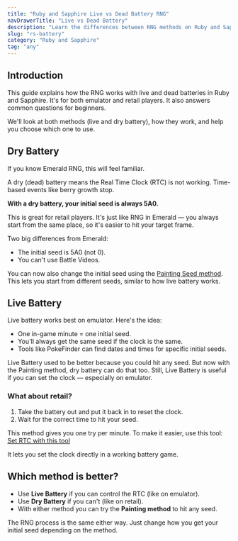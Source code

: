 ```yaml
---
title: "Ruby and Sapphire Live vs Dead Battery RNG"
navDrawerTitle: "Live vs Dead Battery"
description: "Learn the differences between RNG methods on Ruby and Sapphire with live and dead batteries, and how each impacts your Pokemon results."
slug: "rs-battery"
category: "Ruby and Sapphire"
tag: "any"
---
```


## Introduction

This guide explains how the RNG works with live and dead batteries in Ruby and Sapphire. It's for both emulator and retail players. It also answers common questions for beginners.

We'll look at both methods (live and dry battery), how they work, and help you choose which one to use.

## Dry Battery

If you know Emerald RNG, this will feel familiar.

A dry (dead) battery means the Real Time Clock (RTC) is not working. Time-based events like berry growth stop.

**With a dry battery, your initial seed is always 5A0.**

This is great for retail players. It's just like RNG in Emerald — you always start from the same place, so it's easier to hit your target frame.

Two big differences from Emerald:

- The initial seed is 5A0 (not 0).
- You can't use Battle Videos.

You can now also change the initial seed using the [Painting Seed method](/emerald-painting-rng). This lets you start from different seeds, similar to how live battery works.

## Live Battery

Live battery works best on emulator. Here's the idea:

- One in-game minute = one initial seed.
- You'll always get the same seed if the clock is the same.
- Tools like PokeFinder can find dates and times for specific initial seeds.

Live Battery used to be better because you could hit any seed. But now with the Painting method, dry battery can do that too. Still, Live Battery is useful if you can set the clock — especially on emulator.

### What about retail?

1. Take the battery out and put it back in to reset the clock.
2. Wait for the correct time to hit your seed.

This method gives you one try per minute. To make it easier, use this tool:  
[Set RTC with this tool](https://github.com/megaboyexe/GBA_RTCRead)

It lets you set the clock directly in a working battery game.

## Which method is better?

- Use **Live Battery** if you can control the RTC (like on emulator).
- Use **Dry Battery** if you can't (like on retail).
- With either method you can try the **Painting method** to hit any seed.

The RNG process is the same either way. Just change how you get your initial seed depending on the method.
